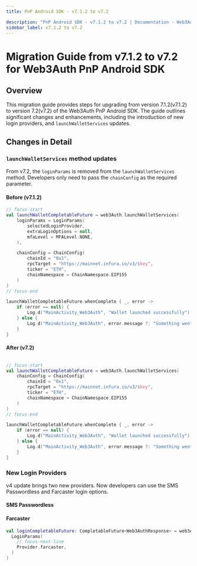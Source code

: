```yaml
---
title: PnP Android SDK - v7.1.2 to v7.2

description: "PnP Android SDK - v7.1.2 to v7.2 | Documentation - Web3Auth"
sidebar_label: v7.1.2 to v7.2
---
```



# Migration Guide from v7.1.2 to v7.2 for Web3Auth PnP Android SDK

## Overview

This migration guide provides steps for upgrading from version 7.1.2(v7.1.2) to version 7.2(v7.2) of
the Web3Auth PnP Android SDK. The guide outlines significant changes and enhancements, including the
introduction of new login providers, and `launchWalletServices` updates.

## Changes in Detail

### `launchWalletServices` method updates

From v7.2, the `loginParams` is removed from the `launchWalletServices` method. Developers only need
to pass the `chainConfig` as the required parameter.

#### Before (v7.1.2)

```kotlin title="Usage"
// focus-start
val launchWalletCompletableFuture = web3Auth.launchWalletServices(
    loginParams = LoginParams(
        selectedLoginProvider,
        extraLoginOptions = null,
        mfaLevel = MFALevel.NONE,
    ),

    chainConfig = ChainConfig(
        chainId = "0x1",
        rpcTarget = "https://mainnet.infura.io/v3/$key",
        ticker = "ETH",
        chainNamespace = ChainNamespace.EIP155
    )
)
// focus-end

launchWalletCompletableFuture.whenComplete { _, error ->
    if (error == null) {
        Log.d("MainActivity_Web3Auth", "Wallet launched successfully")
    } else {
        Log.d("MainActivity_Web3Auth", error.message ?: "Something went wrong")
    }
}
```

#### After (v7.2)

```kotlin title="Usage"

// focus-start
val launchWalletCompletableFuture = web3Auth.launchWalletServices(
    chainConfig = ChainConfig(
        chainId = "0x1",
        rpcTarget = "https://mainnet.infura.io/v3/$key",
        ticker = "ETH",
        chainNamespace = ChainNamespace.EIP155
    )
)
// focus-end

launchWalletCompletableFuture.whenComplete { _, error ->
    if (error == null) {
        Log.d("MainActivity_Web3Auth", "Wallet launched successfully")
    } else {
        Log.d("MainActivity_Web3Auth", error.message ?: "Something went wrong")
    }
}
```

### New Login Providers

v4 update brings two new providers. Now developers can use the SMS Passwordless and Farcaster login
options.

#### SMS Passwordless

<SMSPasswordless />

#### Farcaster

```kotlin title="Usage"
val loginCompletableFuture: CompletableFuture<Web3AuthResponse> = web3Auth.login(
  LoginParams(
    // focus-next-line
    Provider.farcaster,
  )
)
```

